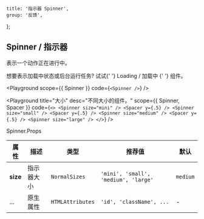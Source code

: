 
	title: '指示器 Spinner',
	group: '反馈',
};

## Spinner / 指示器

表示一个动作正在进行中。

<Note>
	想要表示加载中状态或后台运行任务? 试试{' '}
	<NextLink href="/zh-cn/components/loading">
		<a>Loading / 加载中</a>
	</NextLink>{' '}
	组件。
</Note>

<Playground
	scope={{ Spinner }}
	code={`
<Spinner />
`}
/>

<Playground
	title="大小"
	desc="不同大小的组件。"
	scope={{ Spinner, Spacer }}
	code={`
<>
  <Spinner size="mini" />
  <Spacer y={.5} />
  <Spinner size="small" />
  <Spacer y={.5} />
  <Spinner size="medium" />
  <Spacer y={.5} />
  <Spinner size="large" />
</>
`}
/>

<Attributes edit="/pages/zh-cn/components/spinner.mdx">
<Attributes.Title>Spinner.Props</Attributes.Title>

| 属性     | 描述       | 类型             | 推荐值                               | 默认     |
| -------- | ---------- | ---------------- | ------------------------------------ | -------- |
| **size** | 指示器大小 | `NormalSizes`    | `'mini', 'small', 'medium', 'large'` | `medium` |
| ...      | 原生属性   | `HTMLAttributes` | `'id', 'className', ...`             | -        |

</Attributes>


